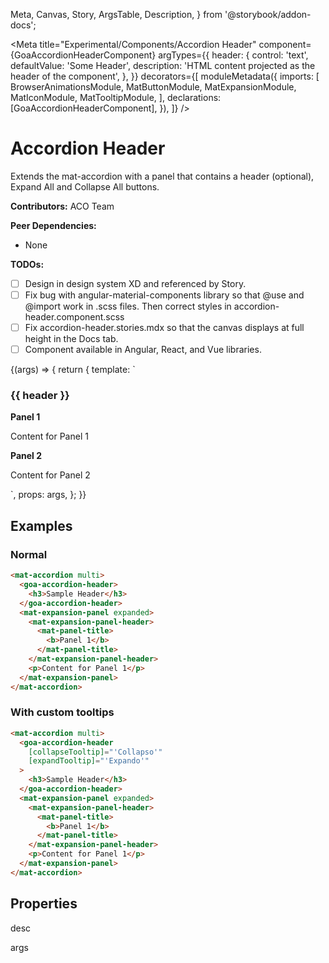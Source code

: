   Meta,
  Canvas,
  Story,
  ArgsTable,
  Description,
} from '@storybook/addon-docs';



<Meta
  title="Experimental/Components/Accordion Header"
  component={GoaAccordionHeaderComponent}
  argTypes={{
    header: {
      control: 'text',
      defaultValue: 'Some Header',
      description: 'HTML content projected as the header of the component',
    },
  }}
  decorators={[
    moduleMetadata({
      imports: [
        BrowserAnimationsModule,
        MatButtonModule,
        MatExpansionModule,
        MatIconModule,
        MatTooltipModule,
      ],
      declarations: [GoaAccordionHeaderComponent],
    }),
  ]}
/>

# Accordion Header

Extends the mat-accordion with a panel that contains a header (optional), Expand All and Collapse All buttons.

**Contributors:** ACO Team

**Peer Dependencies:**

- None

**TODOs:**

- [ ] Design in design system XD and referenced by Story.
- [ ] Fix bug with angular-material-components library so that @use and @import work in .scss files. Then correct styles in accordion-header.component.scss
- [ ] Fix accordion-header.stories.mdx so that the canvas displays at full height in the Docs tab.
- [ ] Component available in Angular, React, and Vue libraries.

<Canvas>
  <Story name="Basic" height={100}>
    {(args) => {
      return {
        template: `<mat-accordion multi>
            <goa-accordion-header [collapseTooltip]="collapseTooltip" [expandTooltip]="expandTooltip"><h3>{{ header }}</h3></goa-accordion-header>
            <mat-expansion-panel expanded>
              <mat-expansion-panel-header>
                <mat-panel-title>
                  <b>Panel 1</b>
                </mat-panel-title>
              </mat-expansion-panel-header>
              <p>Content for Panel 1</p>
            </mat-expansion-panel>
            <mat-expansion-panel expanded>
              <mat-expansion-panel-header>
                <mat-panel-title>
                  <b>Panel 2</b>
                </mat-panel-title>
              </mat-expansion-panel-header>
              <p>Content for Panel 2</p>
            </mat-expansion-panel>
          </mat-accordion>`,
        props: args,
      };
    }}
  </Story>
</Canvas>

## Examples

### Normal

```html
<mat-accordion multi>
  <goa-accordion-header>
    <h3>Sample Header</h3>
  </goa-accordion-header>
  <mat-expansion-panel expanded>
    <mat-expansion-panel-header>
      <mat-panel-title>
        <b>Panel 1</b>
      </mat-panel-title>
    </mat-expansion-panel-header>
    <p>Content for Panel 1</p>
  </mat-expansion-panel>
</mat-accordion>
```

### With custom tooltips

```html
<mat-accordion multi>
  <goa-accordion-header
    [collapseTooltip]="'Collapso'"
    [expandTooltip]="'Expando'"
  >
    <h3>Sample Header</h3>
  </goa-accordion-header>
  <mat-expansion-panel expanded>
    <mat-expansion-panel-header>
      <mat-panel-title>
        <b>Panel 1</b>
      </mat-panel-title>
    </mat-expansion-panel-header>
    <p>Content for Panel 1</p>
  </mat-expansion-panel>
</mat-accordion>
```

## Properties

desc

<Description of={GoaAccordionHeaderComponent} />

args

<ArgsTable of={GoaAccordionHeaderComponent} />
